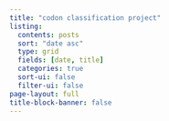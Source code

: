 ```yaml
---
title: "codon classification project"
listing:
  contents: posts
  sort: "date asc"
  type: grid
  fields: [date, title]
  categories: true
  sort-ui: false
  filter-ui: false
page-layout: full
title-block-banner: false
---
```



